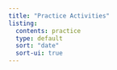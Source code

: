 ```yaml
---
title: "Practice Activities"
listing:
  contents: practice
  type: default
  sort: "date"
  sort-ui: true
---
```

